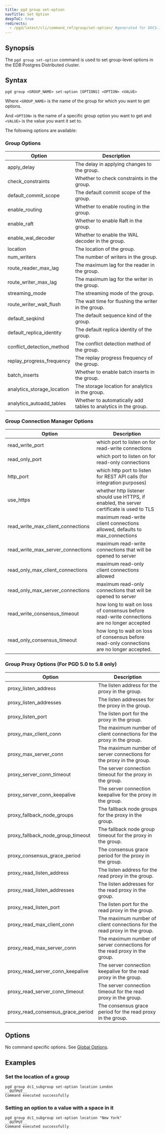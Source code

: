 ```yaml
---
title: pgd group set-option
navTitle: Set Option
deepToC: true
redirects:
  - /pgd/latest/cli/command_ref/group/set-option/ #generated for DOCS-1247-PGD-6.0-Docs
---
```


## Synopsis

The `pgd group set-option` command is used to set group-level options in the EDB Postgres Distributed cluster.

## Syntax

```plaintext
pgd group <GROUP_NAME> set-option [OPTIONS] <OPTION> <VALUE>
```

Where `<GROUP_NAME>` is the name of the group for which you want to get options.

And `<OPTION>` is the name of a specific group option you want to get and `<VALUE>` is the value you want it set to. 

The following options are available:

### Group Options

| Option                     | Description                                                    |
|----------------------------|----------------------------------------------------------------|
| apply_delay                | The delay in applying changes to the group.                    |
| check_constraints          | Whether to check constraints in the group.                     |
| default_commit_scope       | The default commit scope of the group.                         |
| enable_routing             | Whether to enable routing in the group.                        |
| enable_raft                | Whether to enable Raft in the group.                           |
| enable_wal_decoder         | Whether to enable the WAL decoder in the group.                |
| location                   | The location of the group.                                     |
| num_writers                | The number of writers in the group.                            |
| route_reader_max_lag       | The maximum lag for the reader in the group.                   |
| route_writer_max_lag       | The maximum lag for the writer in the group.                   |
| streaming_mode             | The streaming mode of the group.                               |
| route_writer_wait_flush    | The wait time for flushing the writer in the group.            |
| default_seqkind            | The default sequence kind of the group.                        |
| default_replica_identity   | The default replica identity of the group.                     |
| conflict_detection_method  | The conflict detection method of the group.                    |
| replay_progress_frequency  | The replay progress frequency of the group.                    |
| batch_inserts              | Whether to enable batch inserts in the group.                  |
| analytics_storage_location | The storage location for analytics in the group.               |
| analytics_autoadd_tables   | Whether to automatically add tables to analytics in the group. |

### Group Connection Manager Options

| Option                            | Description                                                                                |
|-----------------------------------|--------------------------------------------------------------------------------------------|
| read_write_port                   | which port to listen on for read-write connections                                         |
| read_only_port                    | which port to listen on for read-only connections                                          |
| http_port                         | which http port to listen for REST API calls (for integration purposes)                    |
| use_https                         | whether http listener should use HTTPS, if enabled, the server certificate is used to TLS  |
| read_write_max_client_connections | maximum read-write client connections allowed, defaults to max_connections                 |
| read_write_max_server_connections | maximum read-write connections that will be opened to server                               |
| read_only_max_client_connections  | maximum read-only client connections allowed                                               |
| read_only_max_server_connections  | maximum read-only connections that will be opened to server                                |
| read_write_consensus_timeout      | how long to wait on loss of consensus before read-write connections are no longer accepted |
| read_only_consensus_timeout       | how long to wait on loss of consensus before read-only connections are no longer accepted. |


### Group Proxy Options (For PGD 5.0 to 5.8 only)

| Option                            | Description                                                               |
|-----------------------------------|---------------------------------------------------------------------------|
| proxy_listen_address              | The listen address for the proxy in the group.                            |
| proxy_listen_addresses            | The listen addresses for the proxy in the group.                          |
| proxy_listen_port                 | The listen port for the proxy in the group.                               |
| proxy_max_client_conn             | The maximum number of client connections for the proxy in the group.      |
| proxy_max_server_conn             | The maximum number of server connections for the proxy in the group.      |
| proxy_server_conn_timeout         | The server connection timeout for the proxy in the group.                 |
| proxy_server_conn_keepalive       | The server connection keepalive for the proxy in the group.               |
| proxy_fallback_node_groups        | The fallback node groups for the proxy in the group.                      |
| proxy_fallback_node_group_timeout | The fallback node group timeout for the proxy in the group.               |
| proxy_consensus_grace_period      | The consensus grace period for the proxy in the group.                    |
| proxy_read_listen_address         | The listen address for the read proxy in the group.                       |
| proxy_read_listen_addresses       | The listen addresses for the read proxy in the group.                     |
| proxy_read_listen_port            | The listen port for the read proxy in the group.                          |
| proxy_read_max_client_conn        | The maximum number of client connections for the read proxy in the group. |
| proxy_read_max_server_conn        | The maximum number of server connections for the read proxy in the group. |
| proxy_read_server_conn_keepalive  | The server connection keepalive for the read proxy in the group.          |
| proxy_read_server_conn_timeout    | The server connection timeout for the read proxy in the group.            |
| proxy_read_consensus_grace_period | The consensus grace period for the read proxy in the group.               |

## Options

No command specific options. See [Global Options](/pgd/6/reference/cli/command_ref/#global-options).

## Examples

### Set the location of a group

```shell
pgd group dc1_subgroup set-option location London
__OUTPUT__
Command executed successfully
```

### Setting an option to a value with a space in it

```shell
pgd group dc1_subgroup set-option location "New York"
__OUTPUT__
Command executed successfully
```

